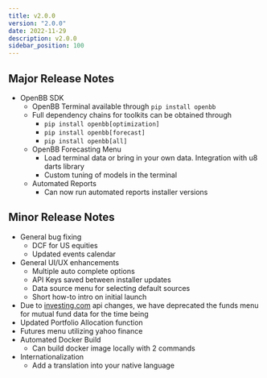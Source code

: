 ```yaml
---
title: v2.0.0
version: "2.0.0"
date: 2022-11-29
description: v2.0.0
sidebar_position: 100
---
```


## Major Release Notes

- OpenBB SDK
   - OpenBB Terminal available through `pip install openbb`
   - Full dependency chains for toolkits can be obtained through
      - `pip install openbb[optimization]`
      - `pip install openbb[forecast]`
      - `pip install openbb[all]`
   - OpenBB Forecasting Menu
      - Load terminal data or bring in your own data.  Integration with u8 darts library
      - Custom tuning of models in the terminal
   - Automated Reports
      - Can now run automated reports installer versions

## Minor Release Notes
- General bug fixing
   - DCF for US equities
   - Updated events calendar
- General UI/UX enhancements
   - Multiple auto complete options
   - API Keys saved between installer updates
   - Data source menu for selecting default sources
   - Short how-to intro on initial launch
- Due to [investing.com](http://investing.com/) api changes, we have deprecated the funds menu for mutual fund data for the time being
- Updated Portfolio Allocation function
- Futures menu utilizing yahoo finance
- Automated Docker Build
   - Can build docker image locally with 2 commands
- Internationalization
   - Add a translation into your native language
